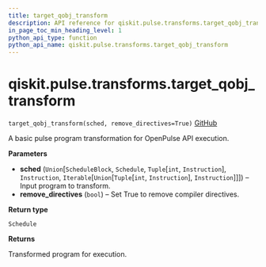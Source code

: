 ```yaml
---
title: target_qobj_transform
description: API reference for qiskit.pulse.transforms.target_qobj_transform
in_page_toc_min_heading_level: 1
python_api_type: function
python_api_name: qiskit.pulse.transforms.target_qobj_transform
---
```


# qiskit.pulse.transforms.target\_qobj\_transform

<span id="qiskit.pulse.transforms.target_qobj_transform" />

`target_qobj_transform(sched, remove_directives=True)` [GitHub](https://github.com/qiskit/qiskit/tree/stable/0.19/qiskit/pulse/transforms/base_transforms.py "view source code")

A basic pulse program transformation for OpenPulse API execution.

**Parameters**

*   **sched** (`Union`\[`ScheduleBlock`, `Schedule`, `Tuple`\[`int`, `Instruction`], `Instruction`, `Iterable`\[`Union`\[`Tuple`\[`int`, `Instruction`], `Instruction`]]]) – Input program to transform.
*   **remove\_directives** (`bool`) – Set True to remove compiler directives.

**Return type**

`Schedule`

**Returns**

Transformed program for execution.

